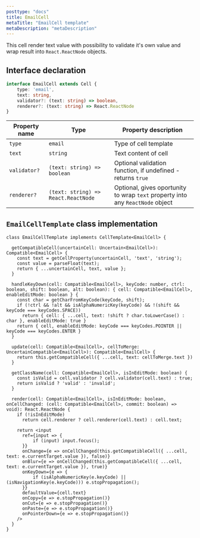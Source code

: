 ```yaml
---
posttype: "docs"
title: EmailCell
metaTitle: "EmailCell template"
metaDescription: "metaDescription"
---
```


This cell render text value with possibility to validate it's own value and wrap result into `React.ReactNode` objects.

## Interface declaration 

```ts
interface EmailCell extends Cell {
    type: 'email',
    text: string,
    validator?: (text: string) => boolean,
    renderer?: (text: string) => React.ReactNode
}
```

| Property name     | Type                                  | Property description | 
| ------------      | -------------                         | -------------------- |
| `type`            | `email`                               | Type of cell template | 
| `text`            | `string`                              | Text content of cell | 
| `validator?`      | `(text: string) => boolean`           | Optional validation function, if undefined - returns `true`  | 
| `renderer?`       | `(text: string) => React.ReactNode`   | Optional, gives oportunity to wrap `text` property into any `ReactNode` object | 


## `EmailCellTemplate` class implementation

```tsx
class EmailCellTemplate implements CellTemplate<EmailCell> {

  getCompatibleCell(uncertainCell: Uncertain<EmailCell>): Compatible<EmailCell> {
    const text = getCellProperty(uncertainCell, 'text', 'string');
    const value = parseFloat(text);
    return { ...uncertainCell, text, value };
  }

  handleKeyDown(cell: Compatible<EmailCell>, keyCode: number, ctrl: boolean, shift: boolean, alt: boolean): { cell: Compatible<EmailCell>, enableEditMode: boolean } {
    const char = getCharFromKeyCode(keyCode, shift);
    if (!ctrl && !alt && isAlphaNumericKey(keyCode) && !(shift && keyCode === keyCodes.SPACE))
      return { cell: { ...cell, text: !shift ? char.toLowerCase() : char }, enableEditMode: true }
    return { cell, enableEditMode: keyCode === keyCodes.POINTER || keyCode === keyCodes.ENTER }
  }

  update(cell: Compatible<EmailCell>, cellToMerge: UncertainCompatible<EmailCell>): Compatible<EmailCell> {
    return this.getCompatibleCell({ ...cell, text: cellToMerge.text })
  }

  getClassName(cell: Compatible<EmailCell>, isInEditMode: boolean) {
    const isValid = cell.validator ? cell.validator(cell.text) : true;
    return isValid ? 'valid' : 'invalid';
  }

  render(cell: Compatible<EmailCell>, isInEditMode: boolean, onCellChanged: (cell: Compatible<EmailCell>, commit: boolean) => void): React.ReactNode {
    if (!isInEditMode)
      return cell.renderer ? cell.renderer(cell.text) : cell.text;

    return <input
      ref={input => {
          if (input) input.focus();
      }}
      onChange={e => onCellChanged(this.getCompatibleCell({ ...cell, text: e.currentTarget.value }), false)}
      onBlur={e => onCellChanged(this.getCompatibleCell({ ...cell, text: e.currentTarget.value }), true)}
      onKeyDown={e => {
          if (isAlphaNumericKey(e.keyCode) || (isNavigationKey(e.keyCode))) e.stopPropagation();
      }}
      defaultValue={cell.text}
      onCopy={e => e.stopPropagation()}
      onCut={e => e.stopPropagation()}
      onPaste={e => e.stopPropagation()}
      onPointerDown={e => e.stopPropagation()}
    />
  }
}
```